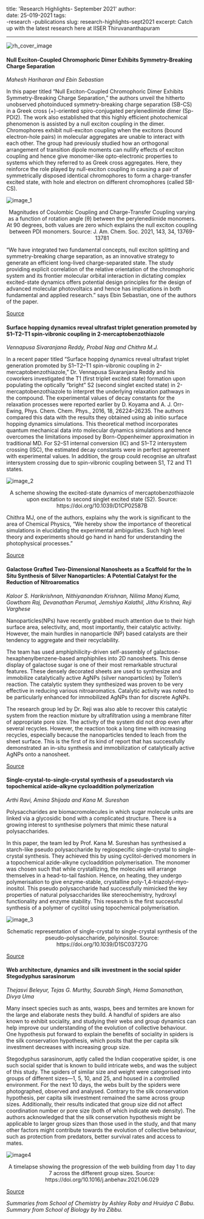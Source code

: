 title: 'Research Highlights- September 2021'
author:  
date:  25-019-2021
tags:   
-research
-publications
slug: research-highlights-sept2021
excerpt: Catch up with the latest research here at IISER Thiruvananthapuram 

---

![rh_cover_image](rh_sept2021.png)

#### Null Exciton-Coupled Chromophoric Dimer Exhibits Symmetry-Breaking Charge Separation

*Mahesh Hariharan and Ebin Sebastian*

In this paper titled “Null Exciton-Coupled Chromophoric Dimer Exhibits Symmetry-Breaking Charge Separation,” the authors unveil the hitherto unobserved photoinduced symmetry-breaking charge separation (SB-CS) in a Greek cross (+)-oriented spiro-conjugated perylenediimide dimer (Sp-PDI2). The work also established that this highly efficient photochemical phenomenon is assisted by a null exciton coupling in the dimer. Chromophores exhibit null-exciton coupling when the excitons (bound electron-hole pairs) in molecular aggregates are unable to interact with each other. The group had previously studied how an orthogonal arrangement of transition dipole moments can nullify effects of exciton coupling and hence give monomer-like opto-electronic properties to systems which they referred to as Greek cross aggregates. Here, they reinforce the role played by null-exciton coupling in causing a pair of symmetrically disposed identical chromophores to form a charge-transfer excited state, with hole and electron on different chromophores (called SB-CS).

![image_1](image_1.jpeg)
<p>
<figcaption align = "center">Magnitudes of  Coulombic Coupling and Charge-Transfer Coupling varying as a function of rotation angle (θ) between the perylenediimide monomers. At 90 degrees, both values are zero which explains the null exciton coupling between PDI monomers. Source: J. Am. Chem. Soc. 2021, 143, 34, 13769-13781 </figcaption>
</p>

“We have integrated two fundamental concepts, null exciton splitting and symmetry-breaking charge separation, as an innovative strategy to generate an efficient long-lived charge-separated state. The study providing explicit correlation of the relative orientation of the chromophoric system and its frontier molecular orbital interaction in dictating complex excited-state dynamics offers potential design principles for the design of advanced molecular photovoltaics and hence has implications in both fundamental and applied research.” says Ebin Sebastian, one of the authors of the paper.

[Source](https://pubs.acs.org/doi/10.1021/jacs.1c05793)

#### Surface hopping dynamics reveal ultrafast triplet generation promoted by S1–T2–T1 spin-vibronic coupling in 2-mercaptobenzothiazole

*Vennapusa Sivaranjana Reddy, Probal Nag and Chithra M.J.*

In a recent paper titled “Surface hopping dynamics reveal ultrafast triplet generation promoted by S1–T2–T1 spin-vibronic coupling in 2-mercaptobenzothiazole,” Dr. Vennapusa Sivaranjana Reddy and his coworkers investigated the T1 (first triplet excited state) formation upon populating the optically “bright” S2 (second singlet excited state) in 2-mercaptobenzothiazole to interpret the underlying relaxation pathways in the compound. The experimental values of decay constants for the relaxation processes were reported earlier by D. Koyama and A. J. Orr-Ewing, Phys. Chem. Chem. Phys., 2016, 18, 26224–26235. The authors compared this data with the results they obtained using ab initio surface hopping dynamics simulations. This theoretical method incorporates quantum mechanical data into molecular dynamics simulations and hence overcomes the limitations imposed by Born-Oppenheimer approximation in traditional MD. For S2–S1 internal conversion (IC) and S1–T2 intersystem crossing (ISC), the estimated decay constants were in perfect agreement with experimental values. In addition, the group could recognise an ultrafast intersystem crossing due to spin-vibronic coupling between S1, T2 and T1 states. 

![image_2](image_2.jpg)
<p>
<figcaption align = "center">A scheme showing the excited-state dynamics of mercaptobenzothiazole upon excitation to second singlet excited state (S2). Source: https://doi.org/10.1039/D1CP02587B </figcaption>
</p>

Chithra MJ, one of the authors, explains why the work is significant to the area of Chemical Physics, “We hereby show the importance of theoretical simulations in elucidating the experimental ambiguities. Such high level theory and experiments should go hand in hand for understanding the photophysical processes.” 

[Source](https://pubs.rsc.org/en/Content/ArticleLanding/2021/CP/D1CP02587B)

#### Galactose Grafted Two-Dimensional Nanosheets as a Scaffold for the In Situ Synthesis of Silver Nanoparticles: A Potential Catalyst for the Reduction of Nitroaromatics

*Kaloor S. Harikrishnan, Nithiyanandan Krishnan, Nilima Manoj Kuma, Gowtham Raj, Devanathan Perumal, Jemshiya Kalathil, Jithu Krishna, Reji Varghese*

Nanoparticles(NPs) have recently grabbed much attention due to their high surface area, selectivity, and, most importantly, their catalytic activity.  However, the main hurdles in nanoparticle (NP) based catalysts are their tendency to aggregate and their recyclability. 

The team has used amphiphilicity-driven self-assembly of galactose-hexaphenylbenzene-based amphiphiles into 2D nanosheets. This dense display of galactose sugar is one of their most remarkable structural features. These densely decorated sheets are used to synthesize and immobilize catalytically active AgNPs (silver nanoparticles) by Tollen’s reaction. The catalytic system they synthesized was proven to be very effective in reducing various nitroaromatics. Catalytic activity was noted to be particularly enhanced for immobilized AgNPs than for discrete AgNPs. 

The research group led by Dr. Reji was also able to recover this catalytic system from the reaction mixture by ultrafiltration using a membrane filter of appropriate pore size. The activity of the system did not drop even after several recycles. However, the reaction took a long time with increasing recycles, especially because the nanoparticles tended to leach from the sheet surface. This is the first of its kind of report that has successfully demonstrated an in-situ synthesis and immobilization of catalytically active AgNPs onto a nanosheet.

[Source](https://chemistry-europe.onlinelibrary.wiley.com/doi/10.1002/chem.202102421)

#### Single-crystal-to-single-crystal synthesis of a pseudostarch via topochemical azide–alkyne cycloaddition polymerization

*Arthi Ravi, Amina Shijada and Kana M. Sureshan*

Polysaccharides are biomacromolecules in which sugar molecule units are linked via a glycosidic bond with a complicated structure. There is a growing interest to synthesise polymers that mimic these natural polysaccharides. 

In this paper, the team led by Prof. Kana M. Sureshan has synthesised a starch-like pseudo polysaccharide by regiospecific single-crystal to single-crystal synthesis. They achieved this by using cyclitol-derived monomers in a topochemical azide-alkyne cycloaddition polymerisation. The monomer was chosen such that while crystallizing, the molecules will arrange themselves in a head-to-tail fashion. Hence, on heating, they undergo polymerisation to give enzyme-stable, crystalline poly-1,4-triazolyl-myo-inositol. This pseudo polysaccharide had successfully mimicked the key properties of natural polysaccharides like stereochemistry, hydroxyl functionality and enzyme stability. This research is the first successful synthesis of a polymer of cyclitol using topochemical polymerisation.

![image_3](image_3.png)
<p>
<figcaption align = "center">Schematic representation of single-crystal to single-crystal synthesis of the pseudo-polysaccharide, polyinositol. Source: https://doi.org/10.1039/D1SC03727G </figcaption>
</p>

[Source](https://pubs.rsc.org/en/content/articlelanding/sc/2021/d1sc03727g)

#### Web architecture, dynamics and silk investment in the social spider Stegodyphus sarasinorum 

*Thejasvi Beleyur, Tejas G. Murthy, Saurabh Singh, Hema Somanathan,
Divya Uma*

Many insect species such as ants, wasps, bees and termites are known for the large and elaborate nests they build. A handful of spiders are also known to exhibit sociality, and studying their webs and group dynamics can help improve our understanding of the evolution of collective behaviour. One hypothesis put forward to explain the benefits of sociality in spiders is the silk conservation hypothesis, which posits that the per capita silk investment decreases with increasing group size. 

Stegodyphus sarasinorum, aptly called the Indian cooperative spider, is one such social spider that is known to build intricate webs, and was the subject of this study. The spiders of similar size and weight were categorised into groups of different sizes—1, 5, 10, and 25, and housed in a controlled environment. For the next 10 days, the webs built by the spiders were photographed, observed and analysed. Contrary to the silk conservation hypothesis, per capita silk investment remained the same across group sizes. Additionally, their results indicated that group size did not affect coordination number or pore size (both of which indicate web density). The authors acknowledged that the silk conservation hypothesis might be applicable to larger group sizes than those used in the study, and that many other factors might contribute towards the evolution of collective behaviour, such as protection from predators, better survival rates and access to mates.

![image4](image4_sep21.jpg)
<p>
<figcaption align = "center">A timelapse showing the progression of the web building from day 1 to day 7 across the different group sizes. 
Source: https://doi.org/10.1016/j.anbehav.2021.06.029 </figcaption>
</p>

[Source](https://www.sciencedirect.com/science/article/pii/S0003347221002104?via%3Dihub#appsec1)

*Summaries from School of Chemistry by Ashley Roby and Hruidya C Babu. Summary from School of Biology by Ira Zibbu.*

